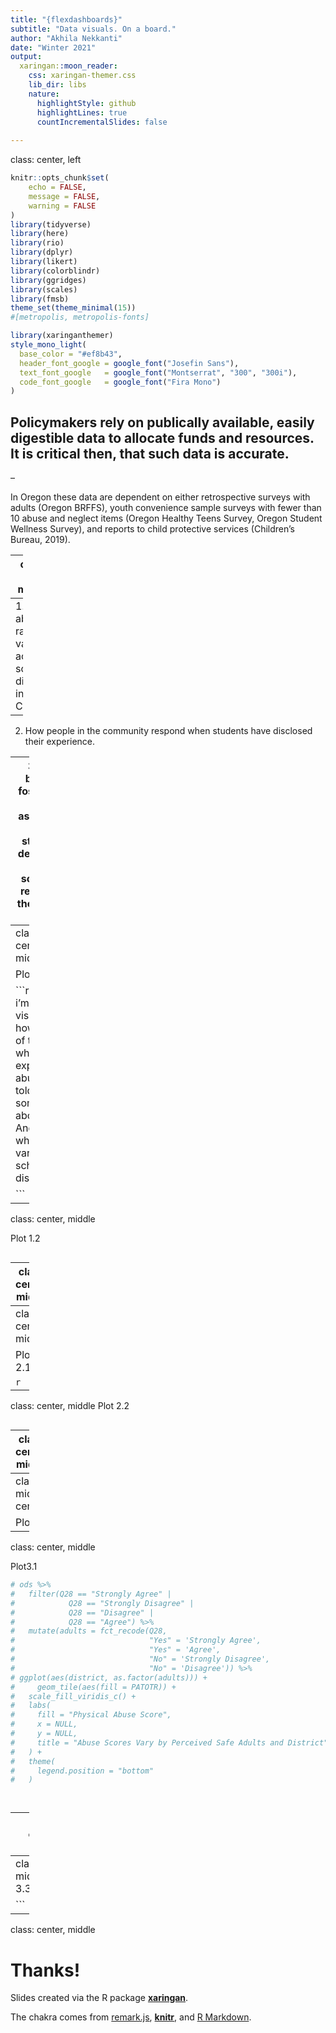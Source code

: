 ```yaml
---
title: "{flexdashboards}"
subtitle: "Data visuals. On a board."
author: "Akhila Nekkanti"
date: "Winter 2021"
output:
  xaringan::moon_reader:
    css: xaringan-themer.css
    lib_dir: libs
    nature:
      highlightStyle: github
      highlightLines: true
      countIncrementalSlides: false
      
---
```

class: center, left

```r

knitr::opts_chunk$set(
	echo = FALSE,
	message = FALSE,
	warning = FALSE
)
library(tidyverse)
library(here)
library(rio)
library(dplyr)
library(likert)
library(colorblindr)
library(ggridges)
library(scales)
library(fmsb)
theme_set(theme_minimal(15))
#[metropolis, metropolis-fonts]

```

```r
library(xaringanthemer)
style_mono_light(
  base_color = "#ef8b43",
  header_font_google = google_font("Josefin Sans"),
  text_font_google   = google_font("Montserrat", "300", "300i"),
  code_font_google   = google_font("Fira Mono")
)
```


## Policymakers rely on publically available, easily digestible data to allocate funds and resources. It is critical then, that such data is accurate. 

--


In Oregon these data are dependent on either retrospective surveys with adults (Oregon BRFFS), youth convenience sample surveys with fewer than 10 abuse and neglect items (Oregon Healthy Teens Survey, Oregon Student Wellness Survey), and reports to child protective services (Children’s Bureau, 2019). 


---
class: left, middle

**To get a better picture of how abuse and neglect rates in Lane County look, the OCAP study directly asks high school students about their current and previous abuse and harrassment experiences.**

I will present three plots that visualize data in informative ways for policymakers. 

--
1. How abuse rates vary across school districts in Lane County.

--
2. How people in the community respond when students have disclosed their experience. 

--
3. How being in foster care is associated with students' decision to tell someone, relative to their abuse score. 

---
class: center, middle

Plot 1.1

```r
#here i'm trying to visualize how many of those who have experienced abuse have told someone about it. And whether this varies by school district. 

```
---
class: center, middle

Plot 1.2
```r


```



---
class: center, middle

Plot 1.3
```r



```


```r
# ggplot(p, aes(x = PATOTR, y = district)) + 
#   geom_density_ridges(aes(fill = Q162),alpha = 0.7) +
#   scale_fill_OkabeIto() +
#   	labs(y = NULL,
# 	     x = "Told someone?",
# 	     title = "Distribution of Abuse Rates",
# 	     subtitle = "Results displayed by disclosure and school district",
# 	     fill = NULL) 


```

```r
# ggplot(p, aes(as.factor(Q162), PATOTR)) +
# 	geom_col(aes(fill = Q162), size = 1) +
# #   geom_violin(aes(color = Q162)) +
#   facet_wrap(~district, ncol = 5) +
#   scale_fill_OkabeIto()+
# 	labs(y = "Physical Abuse Scores",
# 	     x = "Told someone?",
# 	     title = "Distribution of Abuse Rates",
# 	     subtitle = "Results displayed by disclosure and school district",
# 	     fill = NULL) 

```

---
class: center, middle

Plot 2.1
```r



```


```r


```
---
class: center, middle
Plot 2.2
```r




```


---
class: center, middle

Plot 2.2

```r


```
---
class: middle, center

Plot2.3
```r



```


---
class: center, middle

Plot3.1
```r


# ods %>%
#   filter(Q28 == "Strongly Agree" |
#            Q28 == "Strongly Disagree" |
#            Q28 == "Disagree" |
#            Q28 == "Agree") %>% 
#   mutate(adults = fct_recode(Q28,
#                              "Yes" = 'Strongly Agree',
#                              "Yes" = 'Agree',
#                              "No" = 'Strongly Disagree',
#                              "No" = 'Disagree')) %>% 
# ggplot(aes(district, as.factor(adults))) +
#     geom_tile(aes(fill = PATOTR)) +
#   scale_fill_viridis_c() +
#   labs(
#     fill = "Physical Abuse Score",
#     x = NULL,
#     y = NULL,
#     title = "Abuse Scores Vary by Perceived Safe Adults and District"
#   ) +
#   theme(
#     legend.position = "bottom"
#   )


```

```r



```


```r



```
---
class: center, middle

Plot 3.2
```r


```
---
class:center, middle
Plot 3.3
```r


```


  


  
```

---
class: center, middle

# Thanks!

Slides created via the R package [**xaringan**](https://github.com/yihui/xaringan).

The chakra comes from [remark.js](https://remarkjs.com), [**knitr**](http://yihui.org/knitr), and [R Markdown](https://rmarkdown.rstudio.com).
